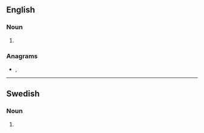 {{also|réparations}}

==English==

===Noun===
{{head|en|noun plural form}}

# {{plural of|reparation|lang=en}}

===Anagrams===
* {{l|en|praetorians}}, {{l|en|Praetorians}}

----

==Swedish==

===Noun===
{{head|sv|noun form}}

# {{sv-noun-form-indef-gen|reparation}}
